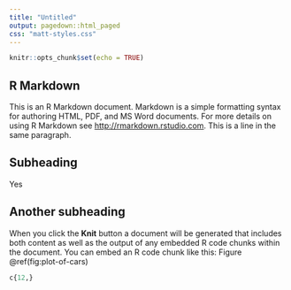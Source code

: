 ```yaml
---
title: "Untitled"
output: pagedown::html_paged
css: "matt-styles.css"
---
```


```r
knitr::opts_chunk$set(echo = TRUE)
```

## R Markdown

This is an R Markdown document. Markdown is a simple formatting syntax for authoring HTML, PDF, and MS Word documents. For more details on using R Markdown see <http://rmarkdown.rstudio.com>.
This is a line in the same paragraph.

## Subheading

Yes

## Another subheading

When you click the **Knit** button a document will be generated that includes both content as well as the output of any embedded R code chunks within the document. You can embed an R code chunk like this: Figure \@ref(fig:plot-of-cars)

```r
c{12,}
```





